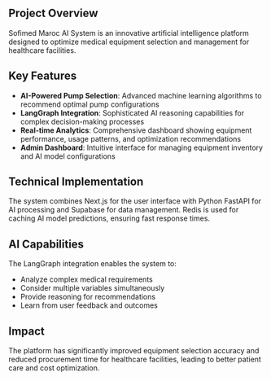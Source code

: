 ## Project Overview

Sofimed Maroc AI System is an innovative artificial intelligence platform designed to optimize medical equipment selection and management for healthcare facilities.

## Key Features

- **AI-Powered Pump Selection**: Advanced machine learning algorithms to recommend optimal pump configurations
- **LangGraph Integration**: Sophisticated AI reasoning capabilities for complex decision-making processes
- **Real-time Analytics**: Comprehensive dashboard showing equipment performance, usage patterns, and optimization recommendations
- **Admin Dashboard**: Intuitive interface for managing equipment inventory and AI model configurations

## Technical Implementation

The system combines Next.js for the user interface with Python FastAPI for AI processing and Supabase for data management. Redis is used for caching AI model predictions, ensuring fast response times.

## AI Capabilities

The LangGraph integration enables the system to:
- Analyze complex medical requirements
- Consider multiple variables simultaneously
- Provide reasoning for recommendations
- Learn from user feedback and outcomes

## Impact

The platform has significantly improved equipment selection accuracy and reduced procurement time for healthcare facilities, leading to better patient care and cost optimization.
